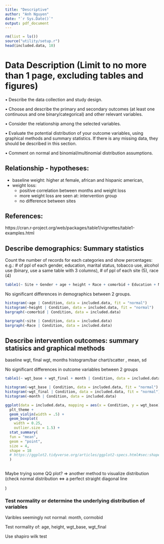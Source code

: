 ```yaml
---
title: "Descriptive"
author: "Anh Nguyen"
date: "`r Sys.Date()`"
output: pdf_document
---
```


```r
rm(list = ls())
source("utility/setup.r")
head(included.data, 10)
```

# Data Description (Limit to no more than 1 page, excluding tables and figures)

• Describe the data collection and study design.

• Choose and describe the primary and secondary outcomes (at least one continuous and one binary/categorical) and other relevant variables.

• Consider the relationship among the selected variables.

• Evaluate the potential distribution of your outcome variables, using graphical methods and summary statistics. If there is any missing data, they should be described in this section.

• Comment on normal and binomial/multinomial distribution assumptions.


## Relationship - hypotheses: 
- baseline weight: higher at female, african and hispanic american, 
- weight loss:
  - positive correlation between months and weight loss
  - more weight loss are seen at: intervention group 
  - no difference between sites

## References:
https://cran.r-project.org/web/packages/table1/vignettes/table1-examples.html


## Describe demographics: Summary statistics
Count the number of records for each categories and show percentages:
e.g.: # of ppl of each gender, education, marital status, tobacco use, alcohol use (binary, use a same table with 3 columns),
  # of ppl of each site (5), race (4)


```r
table1(~ Site + Gender + age + height + Race + comorbid + Education + Marital + Tobacco + Alcohol | Condition, data = included.data, topclass=table1.styles, overall=F, extra.col=list(`P-value`=pvalue))
```
No significant differences in demographics between 2 groups.

```r
histogram(~age | Condition, data = included.data, fit = "normal")
histogram(~height | Condition, data = included.data, fit = "normal")
bargraph(~comorbid | Condition, data = included.data)

```
```r
bargraph(~site | Condition, data = included.data)
bargraph(~Race | Condition, data = included.data)
```

## Describe intervention outcomes: summary statisics and graphical methods
baseline wgt, final wgt, months
histogram/bar chart/scatter , mean, sd


No significant differences in outcome variables between 2 groups
```r
table1(~ wgt_base + wgt_final + month | Condition, data = included.data, topclass=table1.styles, overall=F, extra.col=list(`P-value`=pvalue))
```

```r
histogram(~wgt_base | Condition, data = included.data, fit = "normal")
histogram(~wgt_final | Condition, data = included.data, fit = "normal")
histogram(~month | Condition, data = included.data)
```
```r

ggplot(data = included.data, mapping = aes(x = Condition, y = wgt_base)) +
  plt_theme +
  geom_violin(width = .5) +
  geom_boxplot(
    width = 0.25,
    outlier.size = 1.5) +
  stat_summary(
  fun = "mean",
  geom = "point",
  size = 4,
  shape = 18
  # https://ggplot2.tidyverse.org/articles/ggplot2-specs.html#sec:shape-spec
  ) 
   


```


Maybe trying some QQ plot? => another method to visualize distribution (check normal distribution <=> a perfect straight diagonal line

















)


### Test normality or determine the underlying distribution of variables

Varibles seemingly not normal: month, cormobid

Test normality of: age, height, wgt_base, wgt_final

Use shapiro wilk test

